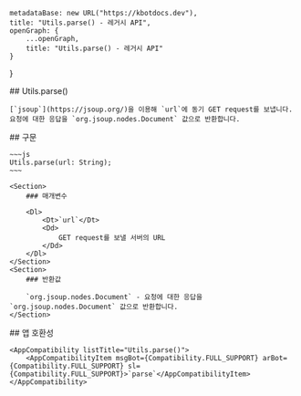
    metadataBase: new URL("https://kbotdocs.dev"),
    title: "Utils.parse() - 레거시 API",
    openGraph: {
        ...openGraph,
        title: "Utils.parse() - 레거시 API"
    }
}

<Section>
    ## Utils.parse()

    [`jsoup`](https://jsoup.org/)을 이용해 `url`에 동기 GET request를 보냅니다. 요청에 대한 응답을 `org.jsoup.nodes.Document` 값으로 반환합니다.
</Section>
<Section>
    ## 구문

    ~~~js
    Utils.parse(url: String);
    ~~~

    <Section>
        ### 매개변수

        <Dl>
            <Dt>`url`</Dt>
            <Dd>
                GET request를 보낼 서버의 URL
            </Dd>
        </Dl>
    </Section>
    <Section>
        ### 반환값

        `org.jsoup.nodes.Document` - 요청에 대한 응답을 `org.jsoup.nodes.Document` 값으로 반환합니다.
    </Section>
</Section>
<Section>
    ## 앱 호환성

    <AppCompatibility listTitle="Utils.parse()">
        <AppCompatibilityItem msgBot={Compatibility.FULL_SUPPORT} arBot={Compatibility.FULL_SUPPORT} sl={Compatibility.FULL_SUPPORT}>`parse`</AppCompatibilityItem>
    </AppCompatibility>
</Section>